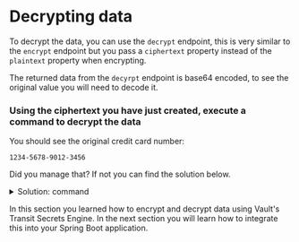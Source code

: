 # Decrypting data

To decrypt the data, you can use the `decrypt` endpoint, this is very similar
to the `encrypt` endpoint but you pass a `ciphertext` property instead of the `plaintext`
property when encrypting.

The returned data from the `decyrpt` endpoint is base64 encoded, to see the original
value you will need to decode it.

### Using the ciphertext you have just created, execute a command to decrypt the data

You should see the original credit card number:

```shell
1234-5678-9012-3456
```

Did you manage that? If not you can find the solution below.

<p>
<details>
  <summary style=\{{ fontSize: '18px', color: 'rgb(84, 128, 178)', fontWeight: 'medium' }} >Solution: command</summary>

```shell
vault write transit/decrypt/payments ciphertext=<ciphertext>
```

The output will be the decrypted value.

```shell
Key          Value
---          -----
plaintext    MTIzNC01Njc4LTkwMTItMzQ1Ngo=
```

You can then decode the base64 encoded value to get the original value.

```shell
echo <plaintext> | base64 --decode
```

</details>
</p>

In this section you learned how to encrypt and decrypt data using Vault's Transit Secrets Engine. In the next section you will learn how to integrate this into your Spring Boot application.